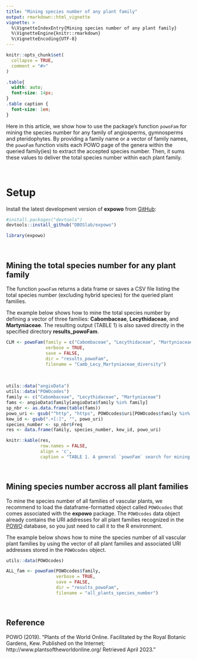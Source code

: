 ```yaml
---
title: "Mining species number of any plant family"
output: rmarkdown::html_vignette
vignette: >
  %\VignetteIndexEntry{Mining species number of any plant family}
  %\VignetteEngine{knitr::rmarkdown}
  %\VignetteEncoding{UTF-8}
---
```


```r
knitr::opts_chunk$set(
  collapse = TRUE,
  comment = "#>"
)
```

```css
.table{
  width: auto;
  font-size: 14px;
}
.table caption {
  font-size: 1em;
}
```

Here in this article, we show how to use the package's function `powoFam` 
for mining the species number for any family of angiosperms, gymnosperms and 
pteridophytes. By providing a family name or a vector of family names, 
the `powoFam` function visits each POWO page of the genera within the queried 
family(ies) to extract the accepted species number. Then, it sums these values 
to deliver the total species number within each plant family.\

\

# Setup

Install the latest development version of __expowo__ from 
[GitHub](https://github.com/):

``` r
#install.packages("devtools")
devtools::install_github("DBOSlab/expowo")
```
```r
library(expowo)
```

\

## Mining the total species number for any plant family

The function `powoFam` returns a data frame or saves a CSV file listing the total
species number (excluding hybrid species) for the queried plant families.\

The example below shows how to mine the total species number by defining a vector 
of three families: __Cabombaceae__, __Lecythidaceae__, and __Martyniaceae__. 
The resulting output (TABLE 1) is also saved directly in the specified directory
__results_powoFam__.\

```r
CLM <- powoFam(family = c("Cabombaceae", "Lecythidaceae", "Martyniaceae"),
               verbose = TRUE,
               save = FALSE,
               dir = "results_powoFam",
               filename = "Camb_Lecy_Martyniaceae_diversity")
```

\

```r
utils::data("angioData")
utils::data("POWOcodes")
family <- c("Cabombaceae", "Lecythidaceae", "Martyniaceae")
fams <- angioData$family[angioData$family %in% family]
sp_nbr <- as.data.frame(table(fams))
powo_uri <- gsub("^http", "https", POWOcodes$uri[POWOcodes$family %in% family])
kew_id <- gsub(".+[:]", "", powo_uri)
species_number <- sp_nbr$Freq
res <- data.frame(family, species_number, kew_id, powo_uri)

knitr::kable(res,
             row.names = FALSE,
             align = 'c',
             caption = "TABLE 1. A general `powoFam` search for mining the total species number of three angiosperm families.")
```

\

## Mining species number accross all plant families

To mine the species number of all families of vascular plants, we recommend to 
load the dataframe-formatted object called `POWOcodes` that comes associated 
with the __expowo__ package. The `POWOcodes` data object already contains the 
URI addresses for all plant families recognized in the 
[POWO](https://powo.science.kew.org) database, so you just need to call it to 
the R environment.\

The example below shows how to mine the species number of all vascular plant 
families by using the vector of all plant families and associated URI 
addresses stored in the `POWOcodes` object.\

```r
utils::data(POWOcodes)

ALL_fam <- powoFam(POWOcodes$family,
                   verbose = TRUE,
                   save = FALSE,
                   dir = "results_powoFam",
                   filename = "all_plants_species_number")
```

\

## Reference

POWO (2019). "Plants of the World Online. Facilitated by the Royal Botanic Gardens, Kew. Published on the Internet; http://www.plantsoftheworldonline.org/ Retrieved April 2023."

